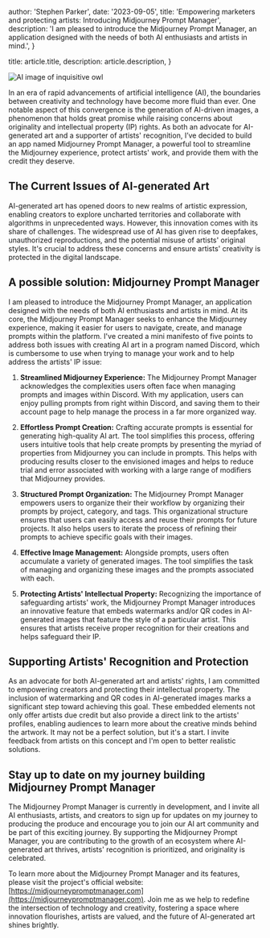 
  author: 'Stephen Parker',
  date: '2023-09-05',
  title: 'Empowering marketers and protecting artists: Introducing Midjourney Prompt Manager',
  description:
    'I am pleased to introduce the Midjourney Prompt Manager, an application designed with the needs of both AI enthusiasts and artists in mind.',
}

  title: article.title,
  description: article.description,
}


<Image src={protectingArtists} alt="AI image of inquisitive owl" />

In an era of rapid advancements of artificial intelligence (AI), the boundaries between creativity and technology have become more fluid than ever. One notable aspect of this convergence is the generation of AI-driven images, a phenomenon that holds great promise while raising concerns about originality and intellectual property (IP) rights. As both an advocate for AI-generated art and a supporter of artists' recognition, I’ve decided to build an app named Midjourney Prompt Manager, a powerful tool to streamline the Midjourney experience, protect artists' work, and provide them with the credit they deserve.

## The Current Issues of AI-generated Art

AI-generated art has opened doors to new realms of artistic expression, enabling creators to explore uncharted territories and collaborate with algorithms in unprecedented ways. However, this innovation comes with its share of challenges. The widespread use of AI has given rise to deepfakes, unauthorized reproductions, and the potential misuse of artists' original styles. It's crucial to address these concerns and ensure artists' creativity is protected in the digital landscape.

## A possible solution: Midjourney Prompt Manager

I am pleased to introduce the Midjourney Prompt Manager, an application designed with the needs of both AI enthusiasts and artists in mind. At its core, the Midjourney Prompt Manager seeks to enhance the Midjourney experience, making it easier for users to navigate, create, and manage prompts within the platform. I've created a mini manifesto of five points to address both issues with creating AI art in a program named Discord, which is cumbersome to use when trying to manage your work and to help address the artists' IP issue:

1. **Streamlined Midjourney Experience:** The Midjourney Prompt Manager acknowledges the complexities users often face when managing prompts and images within Discord. With my application, users can enjoy pulling prompts from right within Discord, and saving them to their account page to help manage the process in a far more organized way.

2. **Effortless Prompt Creation:** Crafting accurate prompts is essential for generating high-quality AI art. The tool simplifies this process, offering users intuitive tools that help create prompts by presenting the myriad of properties from Midjourney you can include in prompts. This helps with producing results closer to the envisioned images and helps to reduce trial and error associated with working with a large range of modifiers that Midjourney provides.

3. **Structured Prompt Organization:** The Midjourney Prompt Manager empowers users to organize their their workflow by organizing their prompts by project, category, and tags. This organizational structure ensures that users can easily access and reuse their prompts for future projects. It also helps users to iterate the process of refining their prompts to achieve specific goals with their images.

4. **Effective Image Management:** Alongside prompts, users often accumulate a variety of generated images. The tool simplifies the task of managing and organizing these images and the prompts associated with each.

5. **Protecting Artists' Intellectual Property:** Recognizing the importance of safeguarding artists' work, the Midjourney Prompt Manager introduces an innovative feature that embeds watermarks and/or QR codes in AI-generated images that feature the style of a particular artist. This ensures that artists receive proper recognition for their creations and helps safeguard their IP.

## Supporting Artists' Recognition and Protection

As an advocate for both AI-generated art and artists' rights, I am committed to empowering creators and protecting their intellectual property. The inclusion of watermarking and QR codes in AI-generated images marks a significant step toward achieving this goal. These embedded elements not only offer artists due credit but also provide a direct link to the artists' profiles, enabling audiences to learn more about the creative minds behind the artwork. It may not be a perfect solution, but it's a start. I invite feedback from artists on this concept and I'm open to better realistic solutions.

## Stay up to date on my journey building Midjourney Prompt Manager

The Midjourney Prompt Manager is currently in development, and I invite all AI enthusiasts, artists, and creators to sign up for updates on my journey to producing the produce and encourage you to join our AI art community and be part of this exciting journey. By supporting the Midjourney Prompt Manager, you are contributing to the growth of an ecosystem where AI-generated art thrives, artists' recognition is prioritized, and originality is celebrated.

To learn more about the Midjourney Prompt Manager and its features, please visit the project's official website: [https://midjourneypromptmanager.com](https://midjourneypromptmanager.com). Join me as we help to redefine the intersection of technology and creativity, fostering a space where innovation flourishes, artists are valued, and the future of AI-generated art shines brightly.